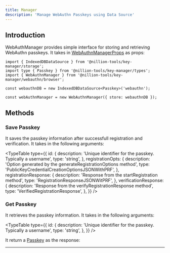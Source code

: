 ```yaml
---
title: Manager
description: 'Manage WebAuthn Passkeys using Data Source'
---
```



## Introduction

WebAuthManager provides simple interface for storing and retrieving WebAuthn passkeys. It takes in [WebAuthnManagerProps](/api-docs/types/webauthn_types.WebAuthnManagerProps.html) as props:

<AutoTypeTable path='content/types.ts' name='WebAuthnManagerProps' />

```tsx
import { IndexedDBDataSource } from '@nillion-tools/key-manager/storage';
import type { Passkey } from '@nillion-tools/key-manager/types';
import { WebAuthnManager } from '@nillion-tools/key-manager/webauthn/browser';

const webauthnDB = new IndexedDBDataSource<Passkey>('webauthn');

const webAuthnManager = new WebAuthnManager({ store: webauthnDB });
```

## Methods

### Save Passkey

It saves the passkey information after successfull registration and verification. It takes in the following arguments:

<TypeTable
  type={{
    id: {
      description: 'Unique identifier for the passkey. Typically a username',
      type: 'string',
    },
    registrationOpts: {
      description: 'Option generated by the generateRegistrationOptions method',
      type: 'PublicKeyCredentialCreationOptionsJSONWithPRF',
    },
    registrationResponse: {
      description: 'Response from the startRegistration method',
      type: 'RegistrationResponseJSONWitPRF',
    },
    verificationResponse: {
      description: 'Response from the verifyRegistrationResponse method',
      type: 'VerifiedRegistrationResponse',
    },
  }}
/>

### Get Passkey

It retrieves the passkey information. It takes in the following arguments:

<TypeTable
  type={{
    id: {
      description: 'Unique identifier for the passkey. Typically a username',
      type: 'string',
    },
  }}
/>

It return a [Passkey](/api-docs/types/types.Passkey.html) as the response:

<AutoTypeTable path='content/types.ts' name='Passkey' />

---
